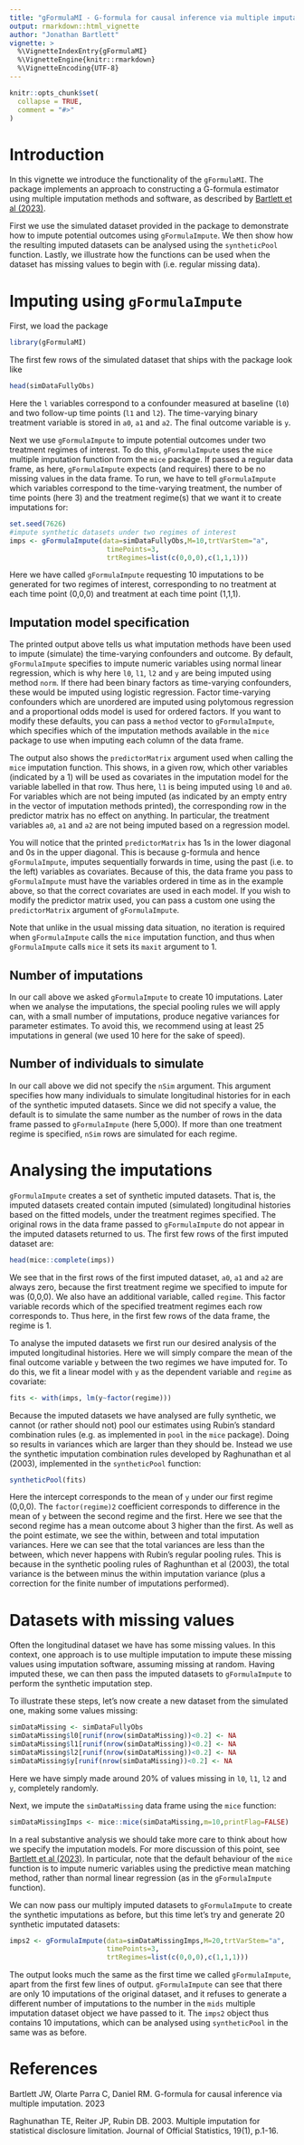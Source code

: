 ```yaml
---
title: "gFormulaMI - G-formula for causal inference via multiple imputation"
output: rmarkdown::html_vignette
author: "Jonathan Bartlett"
vignette: >
  %\VignetteIndexEntry{gFormulaMI}
  %\VignetteEngine{knitr::rmarkdown}
  %\VignetteEncoding{UTF-8}
---
```


```r
knitr::opts_chunk$set(
  collapse = TRUE,
  comment = "#>"
)
```

# Introduction

In this vignette we introduce the functionality of the `gFormulaMI`. The package implements an approach to constructing a G-formula estimator using multiple imputation methods and software, as described by [Bartlett et al (2023)](https://arxiv.org/abs/2301.12026).

First we use the simulated dataset provided in the package to demonstrate how to impute potential outcomes using `gFormulaImpute`. We then show how the resulting imputed datasets can be analysed using the `syntheticPool` function. Lastly, we illustrate how the functions can be used when the dataset has missing values to begin with (i.e. regular missing data).

# Imputing using `gFormulaImpute`

First, we load the package

```r
library(gFormulaMI)
```

The first few rows of the simulated dataset that ships with the package look like
```r
head(simDataFullyObs)
```
Here the `l` variables correspond to a confounder measured at baseline (`l0`) and two follow-up time points (`l1` and `l2`). The time-varying binary treatment variable is stored in `a0`, `a1` and `a2`. The final outcome variable is `y`.

Next we use `gFormulaImpute` to impute potential outcomes under two treatment regimes of interest. To do this, `gFormulaImpute` uses the `mice` multiple imputation function from the `mice` package. If passed a regular data frame, as here, `gFormulaImpute` expects (and requires) there to be no missing values in the data frame. To run, we have to tell `gFormulaImpute` which variables correspond to the time-varying treatment, the number of time points (here 3) and the treatment regime(s) that we want it to create imputations for:

```r
set.seed(7626)
#impute synthetic datasets under two regimes of interest
imps <- gFormulaImpute(data=simDataFullyObs,M=10,trtVarStem="a",
                        timePoints=3,
                        trtRegimes=list(c(0,0,0),c(1,1,1)))
```

Here we have called `gFormulaImpute` requesting 10 imputations to be generated for two regimes of interest, corresponding to no treatment at each time point (0,0,0) and treatment at each time point (1,1,1).

## Imputation model specification
The printed output above tells us what imputation methods have been used to impute (simulate) the time-varying confounders and outcome. By default, `gFormulaImpute` specifies to impute numeric variables using normal linear regression, which is why here `l0`, `l1`, `l2` and `y` are being imputed using method `norm`. If there had been binary factors as time-varying confounders, these would be imputed using logistic regression. Factor time-varying confounders which are unordered are imputed using polytomous regression and a proportional odds model is used for ordered factors. If you want to modify these defaults, you can pass a `method` vector to `gFormulaImpute`, which specifies which of the imputation methods available in the `mice` package to use when imputing each column of the data frame.

The output also shows the `predictorMatrix` argument used when calling the `mice` imputation function. This shows, in a given row, which other variables (indicated by a 1) will be used as covariates in the imputation model for the variable labelled in that row. Thus here, `l1` is being imputed using `l0` and `a0`. For variables which are not being imputed (as indicated by an empty entry in the vector of imputation methods printed), the corresponding row in the predictor matrix has no effect on anything. In particular, the treatment variables `a0`, `a1` and `a2` are not being imputed based on a regression model.

You will notice that the printed `predictorMatrix` has 1s in the lower diagonal and 0s in the upper diagonal. This is because g-formula and hence `gFormulaImpute`, imputes sequentially forwards in time, using the past (i.e. to the left) variables as covariates. Because of this, the data frame you pass to `gFormulaImpute` must have the variables ordered in time as in the example above, so that the correct covariates are used in each model. If you wish to modify the predictor matrix used, you can pass a custom one using the `predictorMatrix` argument of `gFormulaImpute`.

Note that unlike in the usual missing data situation, no iteration is required when `gFormulaImpute` calls the `mice` imputation function, and thus when `gFormulaImpute` calls `mice` it sets its `maxit` argument to 1.

## Number of imputations

In our call above we asked `gFormulaImpute` to create 10 imputations. Later when we analyse the imputations, the special pooling rules we will apply can, with a small number of imputations, produce negative variances for parameter estimates. To avoid this, we recommend using at least 25 imputations in general (we used 10 here for the sake of speed).

## Number of individuals to simulate

In our call above we did not specify the `nSim` argument. This argument specifies how many individuals to simulate longitudinal histories for in each of the synthetic imputed datasets. Since we did not specify a value, the default is to simulate the same number as the number of rows in the data frame passed to `gFormulaImpute` (here 5,000). If more than one treatment regime is specified, `nSim` rows are simulated for each regime.

# Analysing the imputations

`gFormulaImpute` creates a set of synthetic imputed datasets. That is, the imputed datasets created contain imputed (simulated) longitudinal histories based on the fitted models, under the treatment regimes specified. The original rows in the data frame passed to `gFormulaImpute` do not appear in the imputed datasets returned to us. The first few rows of the first imputed dataset are:
```r
head(mice::complete(imps))
```
We see that in the first rows of the first imputed dataset, `a0`, `a1` and `a2` are always zero, because the first treatment regime we specified to impute for was (0,0,0). We also have an additional variable, called `regime`. This factor variable records which of the specified treatment regimes each row corresponds to. Thus here, in the first few rows of the data frame, the regime is 1.

To analyse the imputed datasets we first run our desired analysis of the imputed longitudinal histories. Here we will simply compare the mean of the final outcome variable `y` between the two regimes we have imputed for. To do this, we fit a linear model with `y` as the dependent variable and `regime` as covariate:
```r
fits <- with(imps, lm(y~factor(regime)))
```

Because the imputed datasets we have analysed are fully synthetic, we cannot (or rather should not) pool our estimates using Rubin's standard combination rules (e.g. as implemented in `pool` in the `mice` package). Doing so results in variances which are larger than they should be. Instead we use the synthetic imputation combination rules developed by Raghunathan et al (2003), implemented in the `syntheticPool` function:
```r
syntheticPool(fits)
```
Here the intercept corresponds to the mean of `y`  under our first regime (0,0,0). The `factor(regime)2` coefficient corresponds to difference in the mean of `y` between the second regime and the first. Here we see that the second regime has a mean outcome about 3 higher than the first. As well as the point estimate, we see the within, between and total imputation variances. Here we can see that the total variances are less than the between, which never happens with Rubin's regular pooling rules. This is because in the synthetic pooling rules of Raghunthan et al (2003), the total variance is the between minus the within imputation variance (plus a correction for the finite number of imputations performed).

# Datasets with missing values

Often the longitudinal dataset we have has some missing values. In this context, one approach is to use multiple imputation to impute these missing values using imputation software, assuming missing at random. Having imputed these, we can then pass the imputed datasets to `gFormulaImpute` to perform the synthetic imputation step.

To illustrate these steps, let's now create a new dataset from the simulated one, making some values missing:
```r
simDataMissing <- simDataFullyObs
simDataMissing$l0[runif(nrow(simDataMissing))<0.2] <- NA
simDataMissing$l1[runif(nrow(simDataMissing))<0.2] <- NA
simDataMissing$l2[runif(nrow(simDataMissing))<0.2] <- NA
simDataMissing$y[runif(nrow(simDataMissing))<0.2] <- NA
```
Here we have simply made around 20% of values missing in `l0`, `l1`, `l2` and `y`, completely randomly.

Next, we impute the `simDataMissing` data frame using the `mice` function:
```r
simDataMissingImps <- mice::mice(simDataMissing,m=10,printFlag=FALSE)
```
In a real substantive analysis we should take more care to think about how we specify the imputation models. For more discussion of this point, see [Bartlett et al (2023)](https://arxiv.org/abs/2301.12026). In particular, note that the default behaviour of the `mice` function is to impute numeric variables using the predictive mean matching method, rather than normal linear regression (as in the `gFormulaImpute` function).

We can now pass our multiply imputed datasets to `gFormulaImpute` to create the synthetic imputations as before, but this time let's try and generate 20 synthetic imputated datasets:
```r
imps2 <- gFormulaImpute(data=simDataMissingImps,M=20,trtVarStem="a",
                        timePoints=3,
                        trtRegimes=list(c(0,0,0),c(1,1,1)))
```
The output looks much the same as the first time we called `gFormulaImpute`, apart from the first few lines of output. `gFormulaImpute` can see that there are only 10 imputations of the original dataset, and it refuses to generate a different number of imputations to the number in the `mids` multiple imputation dataset object we have passed to it. The `imps2` object thus contains 10 imputations, which can be analysed using `syntheticPool` in the same was as before.


# References

Bartlett JW, Olarte Parra C, Daniel RM. G-formula for causal inference
via multiple imputation. 2023 \url{https://arxiv.org/abs/2301.12026}

Raghunathan TE, Reiter JP, Rubin DB. 2003. Multiple imputation for statistical disclosure limitation. Journal of Official Statistics, 19(1), p.1-16.
